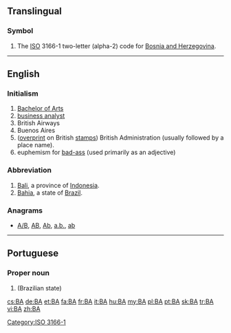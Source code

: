 {{also|ba|Ba|bá|bā}}
==Translingual==

===Symbol===
{{head|mul|symbol}}

# The [[ISO]] 3166-1 two-letter (alpha-2) code for [[Bosnia and Herzegovina]].

[[Category:ISO 3166-1]]
----

==English==

===Initialism===
{{rfc-header|Initialism}}
{{head|en|initialism}}

# [[Bachelor of Arts]]
# [[business analyst]]
# British Airways
# Buenos Aires
# ([[overprint]] on British [[stamp]]s) British Administration (usually followed by a place name).
# euphemism for [[bad-ass]] (used primarily as an adjective)

===Abbreviation===
{{rfc-header|Abbreviation}}
{{head|en|abbreviation}}

# [[Bali]], a province of [[Indonesia]].
# [[Bahia]], a state of [[Brazil]].

===Anagrams===
* [[A/B#English|A/B]], [[AB#English|AB]], [[Ab#English|Ab]], [[a.b.#English|a.b.]], [[ab#English|ab]]

----

==Portuguese==

===Proper noun===
{{pt-proper noun|f}}

# {{abbreviation of|Bahia|lang=pt}} (Brazilian state)

[[cs:BA]]
[[de:BA]]
[[et:BA]]
[[fa:BA]]
[[fr:BA]]
[[it:BA]]
[[hu:BA]]
[[my:BA]]
[[pl:BA]]
[[pt:BA]]
[[sk:BA]]
[[tr:BA]]
[[vi:BA]]
[[zh:BA]]
